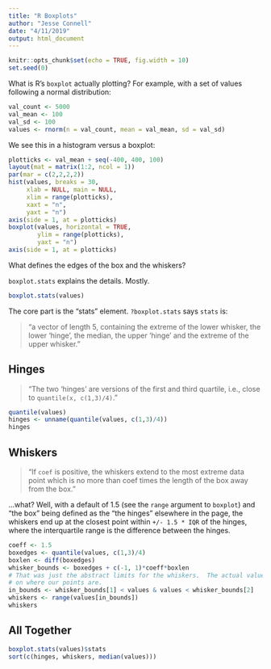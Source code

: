 ```yaml
---
title: "R Boxplots"
author: "Jesse Connell"
date: "4/11/2019"
output: html_document
---
```


```r
knitr::opts_chunk$set(echo = TRUE, fig.width = 10)
set.seed(0)
```

What is R's `boxplot` actually plotting?  For example, with a set of values
following a normal distribution:

```r
val_count <- 5000
val_mean <- 100
val_sd <- 100
values <- rnorm(n = val_count, mean = val_mean, sd = val_sd)
```

We see this in a histogram versus a boxplot:

```r
plotticks <- val_mean + seq(-400, 400, 100)
layout(mat = matrix(1:2, ncol = 1))
par(mar = c(2,2,2,2))
hist(values, breaks = 30,
     xlab = NULL, main = NULL,
     xlim = range(plotticks),
     xaxt = "n",
     yaxt = "n")
axis(side = 1, at = plotticks)
boxplot(values, horizontal = TRUE,
        ylim = range(plotticks),
        yaxt = "n")
axis(side = 1, at = plotticks)
```

What defines the edges of the box and the whiskers?

`boxplot.stats` explains the details.  Mostly.

```r
boxplot.stats(values)
```

The core part is the "stats" element.  `?boxplot.stats` says `stats` is:

> "a vector of length 5, containing the extreme of the lower whisker, the lower
> 'hinge', the median, the upper 'hinge' and the extreme of the upper whisker."

## Hinges

> "The two 'hinges' are versions of the first and third quartile, i.e., close to
> `quantile(x, c(1,3)/4)`."

```r
quantile(values)
hinges <- unname(quantile(values, c(1,3)/4))
hinges
```

## Whiskers

> "If `coef` is positive, the whiskers extend to the most extreme data point
> which is no more than coef times the length of the box away from the box."

...what?  Well, with a default of 1.5 (see the `range` argument to `boxplot`)
and "the box" being defined as the "the hinges" elsewhere in the page, the
whiskers end up at the closest point within `+/- 1.5 * IQR` of the hinges, where
the interquartile range is the difference between the hinges.

```r
coeff <- 1.5
boxedges <- quantile(values, c(1,3)/4)
boxlen <- diff(boxedges)
whisker_bounds <- boxedges + c(-1, 1)*coeff*boxlen
# That was just the abstract limits for the whiskers.  The actual values depend
# on where our points are.
in_bounds <- whisker_bounds[1] < values & values < whisker_bounds[2]
whiskers <- range(values[in_bounds])
whiskers
```

## All Together

```r
boxplot.stats(values)$stats
sort(c(hinges, whiskers, median(values)))
```
